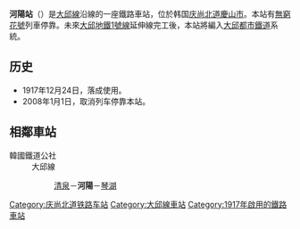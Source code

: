 {{NoteTA |G1=Transport |G2=Railway}}
{{expand|time=2014-08-11T08:48:42+00:00}}
{{unreferenced|time=2014-08-11T08:48:42+00:00}}
{{Infobox station
|livery     = {{韓國鐵道路線色|KR}}
|name       = 河陽站
|eng_name   = Hayang
|other_name = 
|image      = 하양역.jpg
|caption    = 
|hangul     = 하양역
|hanja      = 河陽驛
|rr         = Hayang-yeok 
|mr         = 
|operator   = [[韓國鐵道公社|韓國鐵道公社]]
|lines      = [[大邱線|大邱線]]
|address    = {{KOR}}[[庆尚北道|庆尚北道]][[慶山市|慶山市]]{{link-ko|河陽邑|하양읍}}河陽站街1
|structure  = 地面車站
|platform   = [[混合式月台|混合式月台]]
|opened     = 1917年12月24日
|closed     = 
|rebuilt    = 2021年10月27日
|passengers = 平均每日1,158人次（無窮花號）
|pass_year  = 2020年
|adjacent   = {{Adjacent stations|system1=韓國鐵道公社
|line1=大邱線|left1=清泉|right1=琴湖|note-left1=5.6km|note-right1=5.1km
|line2=東海線|type2=無窮花|left2=東大邱|right2=永川|to-right2=浦项|note-left2=20.7km|note-right2=12.5km
}}
}}

'''河陽站'''（{{kor|諺=하양역|漢=河陽驛|羅=Hayang yeok|f=y}}）是[[大邱線|大邱線]]沿線的一座鐵路車站，位於韩国[[庆尚北道|庆尚北道]][[慶山市|慶山市]]{{link-ko|河陽邑|하양읍}}。本站有[[無窮花號|無窮花號]]列車停靠。未來[[大邱都市铁道1号线|大邱地鐵1號線]]延伸線完工後，本站將編入[[大邱都市鐵道|大邱都市鐵道]]系統。

== 历史 ==
*1917年12月24日，落成使用。
*2008年1月1日，取消列车停靠本站。

== 相鄰車站 ==
;韓國鐵道公社
:大邱線
::[[清泉站_(庆尚北道)|清泉]]－'''河陽'''－[[琴湖站|琴湖]]

{{大邱线}}
{{无穷花号}}

[[Category:庆尚北道铁路车站|Category:庆尚北道铁路车站]]
[[Category:大邱線車站|Category:大邱線車站]]
[[Category:1917年啟用的鐵路車站|Category:1917年啟用的鐵路車站]]